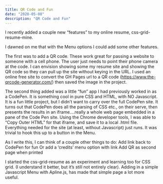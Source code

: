 ```yaml
---
title: QR Code and Fun
date: "2020-05-08"
description: "QR Code and Fun"
---
```


I recently added a couple new “features” to my online resume, css-grid-resume-mine.

I dawned on me that with the Menu options I could add some other features.  

The first was to add a QR code.  These work great for passing a website to someone with a cell phone.  The user just needs to point their phone camera at the code.  I can envision showing some my resume site and showing the QR code so they can pull up the site without keying in the URL.  I used an online free site to convert the GH Pages url to a QR code (https://www.the-qrcode-generator.com/) then saved the image in the project.

The second thing added was a little “fun” app I had previously worked in as a CodePen.  It is something cool in pure CSS and HTML, with NO Javascript.  It is a fun little project, but I didn’t want to carry over the full CodePen site.  It turns out that CodePen does all the parsing of CSS etc., on their serve, then presents the results in an iframe….really a whole web page embedded in a pane of the Code Pen site.  Using the Chrome developer tools, I was able to “Copy Outer HTML” for that iframe, and save it to a local .html file.  Everything needed for the site (at least, without Javascript) just runs.  It was trivial to hook this up to a button in the Menu.

As I write this, I can think of a couple other things to do:
Add link back to CodePen for fun
Or add a ‘credits’ menu option with link
Add QR as second page when printed

I started the css-grid-resume as an experiment and learning too for CSS grid.  (I understand it better, but it’s still not entirely clear).  Adding in a simple Javascript Menu with Apline.js, has made that simple page a lot more useful.
